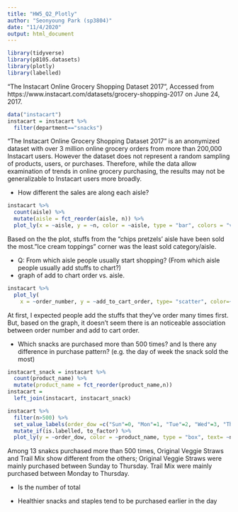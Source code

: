 ```yaml
---
title: "HW5_Q2_Plotly"
author: "Seonyoung Park (sp3804)"
date: "11/4/2020"
output: html_document
---
```


```r
library(tidyverse)
library(p8105.datasets)
library(plotly)
library(labelled)
```


“The Instacart Online Grocery Shopping Dataset 2017”, Accessed from https://www.instacart.com/datasets/grocery-shopping-2017 on June 24, 2017.

```r
data("instacart")
instacart = instacart %>%
  filter(department=="snacks") 

```

“The Instacart Online Grocery Shopping Dataset 2017” is an anonymized dataset with over 3 million online grocery orders from more than 200,000 Instacart users. However the dataset does not represent a random sampling of products, users, or purchases. Therefore, while the data allow examination of trends in online grocery purchasing, the results may not be generalizable to Instacart users more broadly.

* How different the sales are along each aisle? 
```r
instacart %>% 
  count(aisle) %>% 
  mutate(aisle = fct_reorder(aisle, n)) %>% 
  plot_ly(x = ~aisle, y = ~n, color = ~aisle, type = "bar", colors = "viridis")

```

Based on the the plot, stuffs from the "chips pretzels' aisle have been sold the most.  "Ice cream toppings" corner was the least sold category/aisle. 

* Q: From which aisle people usually start shopping? (From which aisle people usually add stuffs to chart?)
* graph of add to chart order vs. aisle.

```r
instacart %>%
  plot_ly(
    x = ~order_number, y = ~add_to_cart_order, type= "scatter", color=~aisle)


```

At first, I expected people add the stuffs that they've order many times first. But, based on the graph, it doesn't seem there is an noticeable association between order number and add to cart order. 

* Which snacks are purchased more than 500 times? and Is there any difference in purchase pattern? (e.g. the day of week the snack sold the most)

```r
instacart_snack = instacart %>% 
  count(product_name) %>% 
  mutate(product_name = fct_reorder(product_name,n)) 
instacart = 
  left_join(instacart, instacart_snack)

instacart %>%
  filter(n>500) %>%
  set_value_labels(order_dow =c("Sun"=0, "Mon"=1, "Tue"=2, "Wed"=3, "Thr"=4, "Fri"=5, "Sat"=6)) %>%
  mutate_if(is.labelled, to_factor) %>%
  plot_ly(y = ~order_dow, color = ~product_name, type = "box", text= ~n)
```

Among 13 snakcs purchased more than 500 times, Original Veggie Straws and Trail Mix show different from the others; Original Veggie Straws were mainly purchased between Sunday to Thursday. Trail Mix were mainly purchased between Monday to Thursday. 



* Is the number of total

* Healthier snacks and staples tend to be purchased earlier in the day

 



